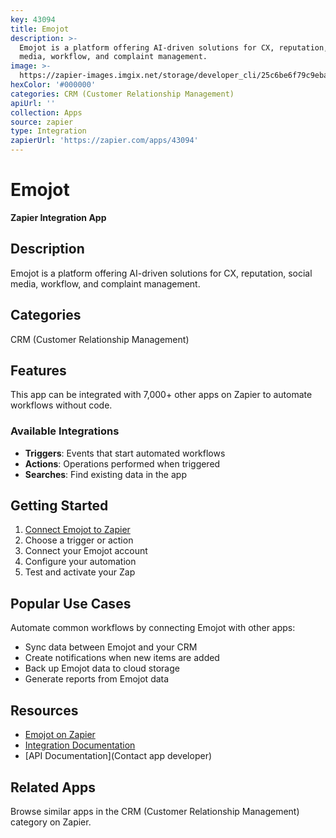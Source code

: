 ```yaml
---
key: 43094
title: Emojot
description: >-
  Emojot is a platform offering AI-driven solutions for CX, reputation, social
  media, workflow, and complaint management.
image: >-
  https://zapier-images.imgix.net/storage/developer_cli/25c6be6f79c9eba5200102701c068a8a.png?auto=format%2Ccompress&ixlib=python-3.0.0&q=50
hexColor: '#000000'
categories: CRM (Customer Relationship Management)
apiUrl: ''
collection: Apps
source: zapier
type: Integration
zapierUrl: 'https://zapier.com/apps/43094'
---
```

# Emojot

**Zapier Integration App**

## Description

Emojot is a platform offering AI-driven solutions for CX, reputation, social media, workflow, and complaint management.

## Categories

CRM (Customer Relationship Management)

## Features

This app can be integrated with 7,000+ other apps on Zapier to automate workflows without code.

### Available Integrations

- **Triggers**: Events that start automated workflows
- **Actions**: Operations performed when triggered
- **Searches**: Find existing data in the app

## Getting Started

1. [Connect Emojot to Zapier](https://zapier.com/apps/43094)
2. Choose a trigger or action
3. Connect your Emojot account
4. Configure your automation
5. Test and activate your Zap

## Popular Use Cases

Automate common workflows by connecting Emojot with other apps:

- Sync data between Emojot and your CRM
- Create notifications when new items are added
- Back up Emojot data to cloud storage
- Generate reports from Emojot data

## Resources

- [Emojot on Zapier](https://zapier.com/apps/43094)
- [Integration Documentation](https://zapier.com/apps/43094/integrations)
- [API Documentation](Contact app developer)

## Related Apps

Browse similar apps in the CRM (Customer Relationship Management) category on Zapier.
